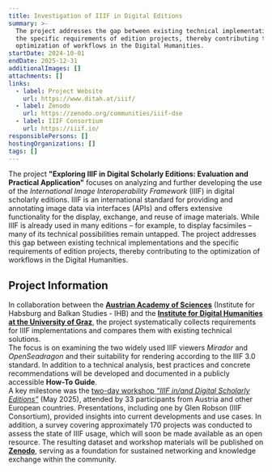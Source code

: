 ```yaml
---
title: Investigation of IIIF in Digital Editions
summary: >-
  The project addresses the gap between existing technical implementations and
  the specific requirements of edition projects, thereby contributing to the
  optimization of workflows in the Digital Humanities.
startDate: 2024-10-01
endDate: 2025-12-31
additionalImages: []
attachments: []
links:
  - label: Project Website
    url: https://www.ditah.at/iiif/
  - label: Zenodo
    url: https://zenodo.org/communities/iiif-dse
  - label: IIIF Consortium
    url: https://iiif.io/
responsiblePersons: []
hostingOrganizations: []
tags: []
---
```

The project **"Exploring IIIF in Digital Scholarly Editions: Evaluation and Practical Application"** focuses on analyzing and further developing the use of the *International Image Interoperability Framework* (IIIF) in digital scholarly editions. IIIF is an international standard for providing and annotating image data via interfaces (APIs) and offers extensive functionality for the display, exchange, and reuse of image materials. While IIIF is already used in many editions – for example, to display facsimiles – many of its technical possibilities remain untapped. The project addresses this gap between existing technical implementations and the specific requirements of edition projects, thereby contributing to the optimization of workflows in the Digital Humanities.

## Project Information

In collaboration between the [**Austrian Academy of Sciences**](/consortium/austrian-academy-of-sciences/) (Institute for Habsburg and Balkan Studies - IHB) and the [**Institute for Digital Humanities at the University of Graz**](/consortium/university-of-graz/), the project systematically collects requirements for IIIF implementations and compares them with existing technical solutions.\
The focus is on examining the two widely used IIIF viewers *Mirador* and *OpenSeadragon* and their suitability for rendering according to the IIIF 3.0 standard. In addition to a technical analysis, best practices and concrete recommendations will be developed and documented in a publicly accessible **How-To Guide**.\
A key milestone was the [two-day workshop *“IIIF in/and Digital Scholarly Editions”*](/events/workshop-iiif-digital-scholarly-editions/) (May 2025), attended by 33 participants from Austria and other European countries. Presentations, including one by Glen Robson (IIIF Consortium), provided insights into current developments and use cases. In addition, a survey covering approximately 170 projects was conducted to assess the state of IIIF usage, which will soon be made available as an open resource. The resulting dataset and workshop materials will be published on [**Zenodo**](https://zenodo.org/communities/iiif-dse), serving as a foundation for sustained networking and knowledge exchange within the community.
